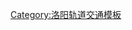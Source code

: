 {{鐵道路線|lua=1|铁道系统=洛阳地铁|
|模板名稱=洛阳轨道交通1号线
|名稱=[[洛阳轨道交通1号线]]
|代表色={{洛阳地铁颜色|1|s}}
|背景顏色=#FFFFFF
|車站列表= 
红山 ~ 谷水 ~ 秦岭路 ~ 武汉路 ~ 长安路 ~ 上海市场 ~ 牡丹广场 ~ 七里河 ~ 王城公园 ~ 解放路 ~ 周王城广场 ~ 应天门 ~ 丽景门 ~ 青年宫 ~ 夹马营 ~ 启明南路 ~ 塔湾 ~ 史家湾 ~ 杨湾
}}<noinclude>
[[Category:洛阳轨道交通模板]]
</noinclude>